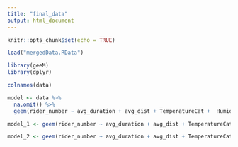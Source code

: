 ```yaml
---
title: "final_data"
output: html_document
---
```


```r
knitr::opts_chunk$set(echo = TRUE)
```

```r
load("mergedData.RData")
```

```r
library(geeM)
library(dplyr)
```

```r
colnames(data)
```

```r
model <- data %>% 
  na.omit() %>% 
  geem(rider_number ~ avg_duration + avg_dist + TemperatureCat +  HumidityCat+ WindCat + IncomeE + PopE + `Race_White alone` + distToWM + distToGU, id = start_station_id, data=data, corstr = "independence")
```

```r
model_1 <- geem(rider_number ~ avg_duration + avg_dist + TemperatureCat +  HumidityCat+ WindCat + IncomeE + PopE + `Race_White alone` + distToWM + distToGU, id = start_station_id, data = data, corstr = "independence")
```

```r
model_2 <- geem(rider_number ~ avg_duration + avg_dist + TemperatureCat +  HumidityCat+ WindCat + IncomeE + PopE + `Race_White alone` + distToWM + distToGU, id = start_station_id, data = data, corstr = "exchangeable")
```



